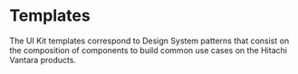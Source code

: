 


<Meta title="Templates/Overview" />

# Templates

The UI Kit templates correspond to Design System patterns that consist on the composition of components to build common use cases on the Hitachi Vantara products.

<div style={{ maxWidth: 1300, margin: "auto", marginTop: 40 }}>
  <div
    style={{
      display: "grid",
      gridTemplateColumns: "repeat(auto-fit, minmax(200px, 400px))",
      gridGap: 40,
      justifyContent: "center",
    }}
  >
    <TemplateItem
      kind="Templates/Asset Inventory"
      story="Main"
      image={asset_inventory}
      title="Asset Inventory"
      code="https://github.com/lumada-design/hv-uikit-react/tree/master/templates/AssetInventory"
    />
    <TemplateItem
      kind="Templates/Details View"
      story="Main"
      image={details_view}
      title="Details View"
      code="https://github.com/lumada-design/hv-uikit-react/tree/master/templates/DetailsView"
    />
    <TemplateItem
      kind="Templates/List View"
      story="Main"
      image={list_view}
      title="List View"
      code="https://github.com/lumada-design/hv-uikit-react/tree/master/templates/ListView"
    />
    <TemplateItem
      kind="Templates/Form"
      story="Main"
      image={form}
      title="Form"
      code="https://github.com/lumada-design/hv-uikit-react/tree/master/templates/Form"
    />
  </div>
</div>
